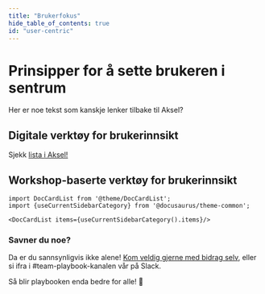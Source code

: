 ```yaml
---
title: "Brukerfokus"
hide_table_of_contents: true
id: "user-centric"
---
```


# Prinsipper for å sette brukeren i sentrum

Her er noe tekst som kanskje lenker tilbake til Aksel?

## Digitale verktøy for brukerinnsikt 

Sjekk [lista i Aksel!](https://aksel.nav.no/tema/brukerinnsikt)

## Workshop-baserte verktøy for brukerinnsikt

```mdx-code-block
import DocCardList from '@theme/DocCardList';
import {useCurrentSidebarCategory} from '@docusaurus/theme-common';

<DocCardList items={useCurrentSidebarCategory().items}/>
```

### Savner du noe?

Da er du sannsynligvis ikke alene! [Kom veldig gjerne med bidrag selv](https://github.com/holene/team-playbook),
eller si ifra i #team-playbook-kanalen vår på Slack. 

Så blir playbooken enda bedre for alle! 🥰